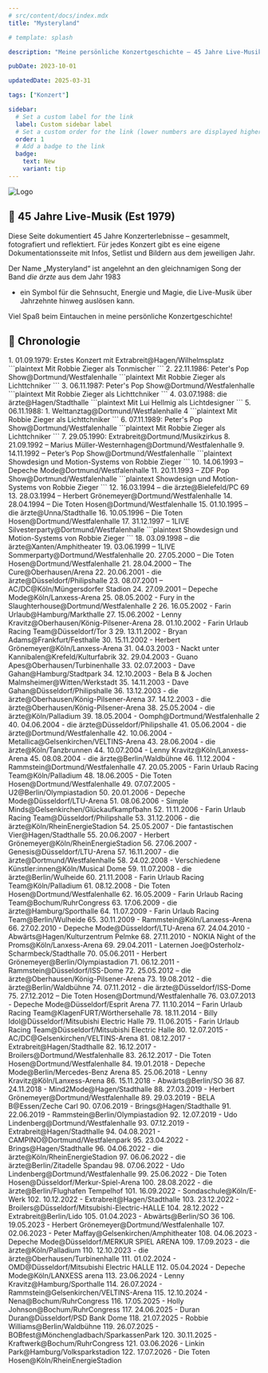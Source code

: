```yaml
---
# src/content/docs/index.mdx
title: "Mysteryland"

# template: splash

description: "Meine persönliche Konzertgeschichte – 45 Jahre Live-Musik, dokumentiert mit Bildern und Erinnerungen."

pubDate: 2023-10-01

updatedDate: 2025-03-31

tags: ["Konzert"]

sidebar:
  # Set a custom label for the link
  label: Custom sidebar label
  # Set a custom order for the link (lower numbers are displayed higher up)
  order: 1
  # Add a badge to the link
  badge:
    text: New
    variant: tip
---
```


![Logo](../../assets/mysteryland.png)

## 🎸 45 Jahre Live-Musik (Est 1979)

Diese Seite dokumentiert 45 Jahre Konzerterlebnisse – gesammelt, fotografiert und reflektiert. 
Für jedes Konzert gibt es eine eigene Dokumentationsseite mit Infos, Setlist und Bildern aus dem jeweiligen Jahr.

Der Name „Mysteryland“ ist angelehnt an den gleichnamigen Song der Band *die ärzte* aus dem Jahr 1983 

- ein Symbol für die Sehnsucht, Energie und Magie, die Live-Musik über Jahrzehnte hinweg auslösen kann.

Viel Spaß beim Eintauchen in meine persönliche Konzertgeschichte!

## 📅 Chronologie

<Steps>
1. 01.09.1979: Erstes Konzert mit Extrabreit@Hagen/Wilhelmsplatz
    ```plaintext
    Mit Robbie Zieger als Tonmischer
    ```
2. 22.11.1986: Peter's Pop Show@Dortmund/Westfalenhalle
    ```plaintext
    Mit Robbie Zieger als Lichttchniker
    ```
3. 06.11.1987: Peter's Pop Show@Dortmund/Westfalenhalle
    ```plaintext
    Mit Robbie Zieger als Lichttchniker
    ```
4. 03.07.1988: die ärzte@Hagen/Stadthalle
    ```plaintext
    Mit Lui Hellmig als Lichtdesigner
    ```
5. 06.11.1988: 1. Welttanztag@Dortmund/Westfalenhalle 4
    ```plaintext
    Mit Robbie Zieger als Lichttchniker
    ```
6. 07.11.1989: Peter's Pop Show@Dortmund/Westfalenhalle
    ```plaintext
    Mit Robbie Zieger als Lichttchniker
    ```
7. 29.05.1990: Extrabreit@Dortmund/Musikzirkus
8. 21.09.1992 – Marius Müller-Westernhagen@Dortmund/Westfalenhalle
9. 14.11.1992 – Peter’s Pop Show@Dortmund/Westfalenhalle
    ```plaintext
    Showdesign und Motion-Systems von Robbie Zieger
    ```
10. 14.06.1993 – Depeche Mode@Dortmund/Westfalenhalle
11. 20.11.1993 – ZDF Pop Show@Dortmund/Westfalenhalle
    ```plaintext
    Showdesign und Motion-Systems von Robbie Zieger
    ```
12. 16.03.1994 – die ärzte@Bielefeld/PC 69
13. 28.03.1994 – Herbert Grönemeyer@Dortmund/Westfalenhalle
14. 28.04.1994 – Die Toten Hosen@Dortmund/Westfalenhalle
15. 01.10.1995 – die ärzte@Unna/Stadthalle
16. 10.05.1996 – Die Toten Hosen@Dortmund/Westfalenhalle
17. 31.12.1997 – 1LIVE Silvesterparty@Dortmund/Westfalenhalle
    ```plaintext
    Showdesign und Motion-Systems von Robbie Zieger
    ```
18. 03.09.1998 – die ärzte@Xanten/Amphitheater
19. 03.06.1999 – 1LIVE Sommerparty@Dortmund/Westfalenhalle
20. 27.05.2000 – Die Toten Hosen@Dortmund/Westfalenhalle
21. 28.04.2000 – The Cure@Oberhausen/Arena
22. 20.06.2001 - die ärzte@Düsseldorf/Philipshalle
23. 08.07.2001 – AC/DC@Köln/Müngersdorfer Stadion
24. 27.09.2001 – Depeche Mode@Köln/Lanxess-Arena
25. 08.05.2002 - Fury in the Slaughterhouse@Dortmund/Westfalenhalle 2
26. 16.05.2002 - Farin Urlaub@Hamburg/Markthalle
27. 15.06.2002 - Lenny Kravitz@Oberhausen/König-Pilsener-Arena
28. 01.10.2002 - Farin Urlaub Racing Team@Düsseldorf/Tor 3
29. 13.11.2002 - Bryan Adams@Frankfurt/Festhalle
30. 15.11.2002 - Herbert Grönemeyer@Köln/Lanxess-Arena
31. 04.03.2003 - Nackt unter Kannibalen@Krefeld/Kulturfabrik
32. 29.04.2003 - Guano Apes@Oberhausen/Turbinenhalle
33. 02.07.2003 - Dave Gahan@Hamburg/Stadtpark
34. 12.10.2003 - Bela B & Jochen Malmsheimer@Witten/Werkstadt
35. 14.11.2003 - Dave Gahan@Düsseldorf/Philipshalle
36. 13.12.2003 - die ärzte@Oberhausen/König-Pilsener-Arena
37. 14.12.2003 - die ärzte@Oberhausen/König-Pilsener-Arena
38. 25.05.2004 - die ärzte@Köln/Palladium
39. 18.05.2004 - Oomph@Dortmund/Westfalenhalle 2
40. 04.06.2004 - die ärzte@Düsseldorf/Philipshalle
41. 05.06.2004 - die ärzte@Dortmund/Westfalenhalle
42. 10.06.2004 - Metallica@Gelsenkirchen/VELTINS-Arena
43. 28.06.2004 - die ärzte@Köln/Tanzbrunnen
44. 10.07.2004 - Lenny Kravitz@Köln/Lanxess-Arena
45. 08.08.2004 - die ärzte@Berlin/Waldbühne
46. 11.12.2004 - Rammstein@Dortmund/Westfalenhalle
47. 20.05.2005 - Farin Urlaub Racing Team@Köln/Palladium
48. 18.06.2005 - Die Toten Hosen@Dortmund/Westfalenhalle
49. 07.07.2005 - U2@Berlin/Olympiastadion
50. 20.01.2006 - Depeche Mode@Düsseldorf/LTU-Arena
51. 08.06.2006 - Simple Minds@Gelsenkirchen/Glückaufkampfbahn
52. 11.11.2006 - Farin Urlaub Racing Team@Düsseldorf/Philipshalle
53. 31.12.2006 - die ärzte@Köln/RheinEnergieStadion
54. 25.05.2007 - Die fantastischen Vier@Hagen/Stadthalle
55. 20.06.2007 - Herbert Grönemeyer@Köln/RheinEnergieStadion
56. 27.06.2007 - Genesis@Düsseldorf/LTU-Arena
57. 16.11.2007 - die ärzte@Dortmund/Westfalenhalle
58. 24.02.2008 - Verschiedene Künstler:innen@Köln/Musical Dome
59. 11.07.2008 - die ärzte@Berlin/Wulheide
60. 21.11.2008 - Farin Urlaub Racing Team@Köln/Palladium
61. 08.12.2008 - Die Toten Hosen@Dortmund/Westfalenhalle
62. 16.05.2009 - Farin Urlaub Racing Team@Bochum/RuhrCongress
63. 17.06.2009 - die ärzte@Hamburg/Sporthalle
64. 11.07.2009 - Farin Urlaub Racing Team@Berlin/Wulheide
65. 30.11.2009 - Rammstein@Köln/Lanxess-Arena
66. 27.02.2010 - Depeche Mode@Düsseldorf/LTU-Arena
67. 24.04.2010 - Abwärts@Hagen/Kulturzentrum Pelmke
68. 27.11.2010 - NOKIA Night of the Proms@Köln/Lanxess-Arena
69. 29.04.2011 - Laternen Joe@Osterholz-Scharmbeck/Stadthalle
70. 05.06.2011 - Herbert Grönemeyer@Berlin/Olympiastadion
71. 06.12.2011 - Rammstein@Düsseldorf/ISS-Dome
72. 25.05.2012 – die ärzte@Oberhausen/König-Pilsener-Arena
73. 19.08.2012 - die ärzte@Berlin/Waldbühne
74. 07.11.2012 - die ärzte@Düsseldorf/ISS-Dome
75. 27.12.2012 – Die Toten Hosen@Dortmund/Westfalenhalle
76. 03.07.2013 - Depeche Mode@Düsseldorf/Esprit Arena
77. 11.10.2014 – Farin Urlaub Racing Team@KlagenFURT/Wörthersehalle
78. 18.11.2014 - Billy Idol@Düsseldorf/Mitsubishi Electric Halle
79. 11.06.2015 - Farin Urlaub Racing Team@Düsseldorf/Mitsubishi Electric Halle
80. 12.07.2015 - AC/DC@Gelsenkirchen/VELTINS-Arena
81. 08.12.2017 - Extrabreit@Hagen/Stadthalle
82. 16.12.2017 - Broilers@Dortmund/Westfalenhalle
83. 26.12.2017 - Die Toten Hosen@Dortmund/Westfalenhalle
84. 19.01.2018 - Depeche Mode@Berlin/Mercedes-Benz Arena
85. 25.06.2018 - Lenny Kravitz@Köln/Lanxess-Arena
86. 15.11.2018 - Abwärts@Berlin/SO 36
87. 24.11.2018 - Mind2Mode@Hagen/Stadthalle
88. 27.03.2019 - Herbert Grönemeyer@Dortmund/Westfalenhalle
89. 29.03.2019 - BELA B@Essen/Zeche Carl
90. 07.06.2019 - Brings@Hagen/Stadthalle
91. 22.06.2019 - Rammstein@Berlin/Olympiastadion
92. 12.07.2019 - Udo Lindenberg@Dortmund/Westfalenhalle
93. 07.12.2019 - Extrabreit@Hagen/Stadthalle
94. 04.08.2021 - CAMPINO@Dortmund/Westfalenpark
95. 23.04.2022 - Brings@Hagen/Stadthalle
96. 04.06.2022 - die ärzte@Köln/RheinEnergieStadion
97. 06.06.2022 - die ärzte@Berlin/Zitadelle Spandau
98. 07.06.2022 - Udo Lindenberg@Dortmund/Westfalenhalle
99. 25.06.2022 - Die Toten Hosen@Düsseldorf/Merkur-Spiel-Arena
100. 28.08.2022 - die ärzte@Berlin/Flughafen Tempelhof
101. 16.09.2022 - Sondaschule@Köln/E-Werk
102. 10.12.2022 - Extrabreit@Hagen/Stadthalle
103. 23.12.2022 - Broilers@Düsseldorf/Mitsubishi-Electric-HALLE
104. 28.12.2022 - Extrabreit@Berlin/Lido
105. 01.04.2023 - Abwärts@Berlin/SO 36
106. 19.05.2023 - Herbert Grönemeyer@Dortmund/Westfalenhalle
107. 02.06.2023 - Peter Maffay@Gelsenkirchen/Amphitheater
108. 04.06.2023 - Depeche Mode@Düsseldorf/MERKUR SPIEL ARENA
109. 17.09.2023 - die ärzte@Köln/Palladium
110. 12.10.2023 - die ärzte@Oberhausen/Turbinenhalle
111. 01.02.2024 - OMD@Düsseldorf/Mitsubishi Electric HALLE
112. 05.04.2024 - Depeche Mode@Köln/LANXESS arena
113. 23.06.2024 - Lenny Kravitz@Hamburg/Sporthalle
114. 26.07.2024 - Rammstein@Gelsenkirchen/VELTINS-Arena
115. 12.10.2024 - Nena@Bochum/RuhrCongress
116. 17.05.2025 - Holly Johnson@Bochum/RuhrCongress
117. 24.06.2025 - Duran Duran@Düsseldorf/PSD Bank Dome
118. 21.07.2025 - Robbie Williams@Berlin/Waldbühne
119. 26.07.2025 - BOBfest@Mönchengladbach/SparkassenPark
120. 30.11.2025 - Kraftwerk@Bochum/RuhrCongress
121. 03.06.2026 - Linkin Park@Hamburg/Volksparkstadion
122. 17.07.2026 - Die Toten Hosen@Köln/RheinEnergieStadion
</Steps>